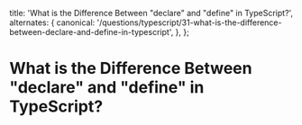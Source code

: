 
  title: 'What is the Difference Between "declare" and "define" in TypeScript?',
  alternates: {
    canonical:
      '/questions/typescript/31-what-is-the-difference-between-declare-and-define-in-typescript',
  },
};

# What is the Difference Between "declare" and "define" in TypeScript?

<GithubEdit link='/questions/typescript/31-what-is-the-difference-between-declare-and-define-in-typescript/page.mdx' />
